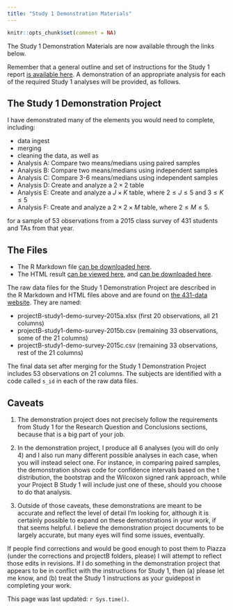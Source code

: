 ```yaml
---
title: "Study 1 Demonstration Materials"
---
```


```r
knitr::opts_chunk$set(comment = NA)
```

The Study 1 Demonstration Materials are now available through the links below.

Remember that a general outline and set of instructions for the Study 1 report [is available here](survey5.html). A demonstration of an appropriate analysis for each of the required Study 1 analyses will be provided, as follows.

## The Study 1 Demonstration Project

I have demonstrated many of the elements you would need to complete, including:

- data ingest
- merging
- cleaning the data, as well as
- Analysis A: Compare two means/medians using paired samples
- Analysis B: Compare two means/medians using independent samples
- Analysis C: Compare 3-6 means/medians using independent samples
- Analysis D: Create and analyze a $2 \times 2$ table
- Analysis E: Create and analyze a $J \times K$ table, where $2 \leq J \leq 5$ and $3 \leq K \leq 5$
- Analysis F: Create and analyze a $2 \times 2 \times M$ table, where $2 \leq M \leq 5$.

for a sample of 53 observations from a 2015 class survey of 431 students and TAs from that year.

## The Files

- The R Markdown file [can be downloaded here](https://github.com/THOMASELOVE/431-2020/blob/master/projects/projectB/431-projectB-study1-demo.Rmd).
- The HTML result [can be viewed here](https://rpubs.com/TELOVE/projB-study1-demo), and [can be downloaded here](https://github.com/THOMASELOVE/431-2020/blob/master/projects/projectB/431-projectB-study1-demo.html).

The raw data files for the Study 1 Demonstration Project are described in the R Markdown and HTML files above and are found on [the 431-data website](https://github.com/THOMASELOVE/431-data). They are named:

- projectB-study1-demo-survey-2015a.xlsx (first 20 observations, all 21 columns)
- projectB-study1-demo-survey-2015b.csv (remaining 33 observations, some of the 21 columns)
- projectB-study1-demo-survey-2015c.csv (remaining 33 observations, rest of the 21 columns)

The final data set after merging for the Study 1 Demonstration Project includes 53 observations on 21 columns. The subjects are identified with a code called `s_id` in each of the raw data files.

## Caveats

1. The demonstration project does not precisely follow the requirements from Study 1 for the Research Question and Conclusions sections, because that is a big part of your job. 

2. In the demonstration project, I produce all 6 analyses (you will do only 4) and I also run many different possible analyses in each case, when you will instead select one. For instance, in comparing paired samples, the demonstration shows code for confidence intervals based on the t distribution, the bootstrap and the Wilcoxon signed rank approach, while your Project B Study 1 will include just one of these, should you choose to do that analysis. 

3. Outside of those caveats, these demonstrations are meant to be accurate and reflect the level of detail I'm looking for, although it is certainly possible to expand on these demonstrations in your work, if that seems helpful. I believe the demonstration project documents to be largely accurate, but many eyes will find some issues, eventually. 

If people find corrections and would be good enough to post them to Piazza (under the corrections and projectB folders, please) I will attempt to reflect those edits in revisions. If I do something in the demonstration project that appears to be in conflict with the instructions for Study 1, then (a) please let me know, and (b) treat the Study 1 instructions as your guidepost in completing your work.

This page was last updated: `r Sys.time()`.
